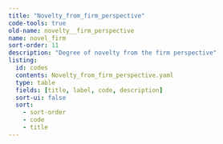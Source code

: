 ```yaml
---
title: "Novelty_from_firm_perspective"
code-tools: true
old-name: novelty__firm_perspective
name: novel_firm
sort-order: 11
description: "Degree of novelty from the firm perspective"
listing:
  id: codes
  contents: Novelty_from_firm_perspective.yaml
  type: table
  fields: [title, label, code, description]
  sort-ui: false
  sort:
    - sort-order
    - code
    - title
---
```


:::{ #Codes }
:::
